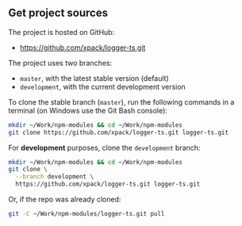 
## Get project sources

The project is hosted on GitHub:

- https://github.com/xpack/logger-ts.git

The project uses two branches:

- `master`, with the latest stable version (default)
- `development`, with the current development version

To clone the stable branch (`master`), run the following commands in a
terminal (on Windows use the Git Bash console):

```sh
mkdir ~/Work/npm-modules && cd ~/Work/npm-modules
git clone https://github.com/xpack/logger-ts.git logger-ts.git
```

For **development** purposes, clone the `development` branch:

```sh
mkdir ~/Work/npm-modules && cd ~/Work/npm-modules
git clone \
  --branch development \
  https://github.com/xpack/logger-ts.git logger-ts.git
```

Or, if the repo was already cloned:

```sh
git -C ~/Work/npm-modules/logger-ts.git pull
```
